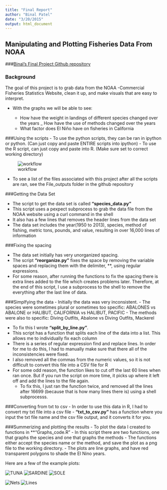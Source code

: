 ```yaml
---
title: "Final Report"
author: "Binal Patel"
date: "3/20/2015"
output: html_document
---
```


## Manipulating and Plotting Fisheries Data From NOAA

###[Binal's Final Project Github repository](https://github.com/binalp11/project) 

### Background
The goal of this project is to grab data from the NOAA -Commercial Fisheries Statistics Website, clean it up, and make visuals that are easy to interpret.

- With the graphs we will be able to see:
    
    - How have the weight in landings of different species changed over the years
    _ How have the use of methods changed over the years
    - What factor does El Niño have on fisheries in California
    
###Using the scripts
- To use the python scripts, they can be ran in ipython or python. (Can just copy and paste ENTIRE scripts into ipython)
- To use the R script, can just copy and paste into R. (Make sure set to correct working directory)

![workflow](/home/vagrant/project/workflow.png)

- To see a list of the files associated with this project after all the scripts are ran, see the File_outputs folder in the github repository 


###Getting the Data Set

- The script to get the data set is called **"species_data.py"**
- This script uses a pexpect subprocess to grab the data file from the NOAA website using a curl command in the shell
- It also has a few lines that removes the header lines from the data set
- The data set includes the year(1950 to 2013), species, method of fishing, metric tons, pounds, and value, resulting in over 16,000 lines of information 

###Fixing the spacing

- The data set initially has very unorganized spacing. 
- The script **"reorganize.py"** fixes the space by removing the variable spaces and replacing them with the delimiter, **, using regular expressions.
- For some reason, after running the functions to fix the spacing there is extra lines added to the file which creates problems later. Therefore, at the end of this script, I use a subprocess to the shell to remove the everything after the last line of data.


###Simplfying the data
- Initially the data was very inconsistent.
    - The species were sometimes plural or sometimes too specific: ABALONES vs ABALONE or HALIBUT, CALIFORNIA vs HALIBUT, PACIFIC
    - The methods were also to specific: Diving Outfits, Abalone vs Diving Outfits, Mackerel 
    
- To fix this I wrote **"split_by_line.py"**. 
- This script has a function that splits each line of the data into a list. This allows me to individually fix each column
- There is a series of regular expression find and replace lines. In order for me to do this, I had to manually make sure that there all of the inconsistencies were fixed. 
- I also removed all the commas from the numeric values, so it is not difficult to convert this file into a CSV file for R
- For some odd reason, the function likes to cut off the last 60 lines when ran once. But if you run the script on more time, it picks up where it left off and add the lines to the file again.
    - To fix this, I just ran the function twice, and removed all the lines after 16699 (because that is how many lines there is) using a shell subprocesss. 
    
###Converting from txt to csv
- In order to use this data in R, I had to convert my txt file into a csv file
- **"txt_to_csv.py"** has a function where you input the txt file name and the csv file output, and it converts it for you.

###Summerizing and plotting the results
- To plot the data I created to functions in **"Graphs_code.R"
- In this script there are two functions, one that graphs the species and one that graphs the methods
- The functions either accept the species name or the method, and save the plot as a png file to the working directory. 
- The plots are line graphs, and have red transparent polygons to shade the El Nino years.

Here are a few of the example plots:

![TUNA](/home/vagrant/project/TUNA .png)
![SARDINE](/home/vagrant/project/SARDINE .png)
![SOLE](/home/vagrant/project/SOLE .png)

![Nets](/home/vagrant/project/Nets .png)
![Lines](/home/vagrant/project/Lines .png)








